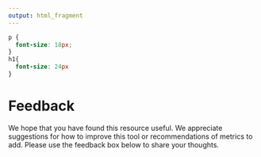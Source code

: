 ```yaml
---
output: html_fragment
---
```


```css
p {
  font-size: 18px;
}
h1{
  font-size: 24px
}
```

# Feedback

We hope that you have found this resource useful. We appreciate suggestions for how to improve this tool or recommendations of metrics to add. Please use the feedback box below to share your thoughts.